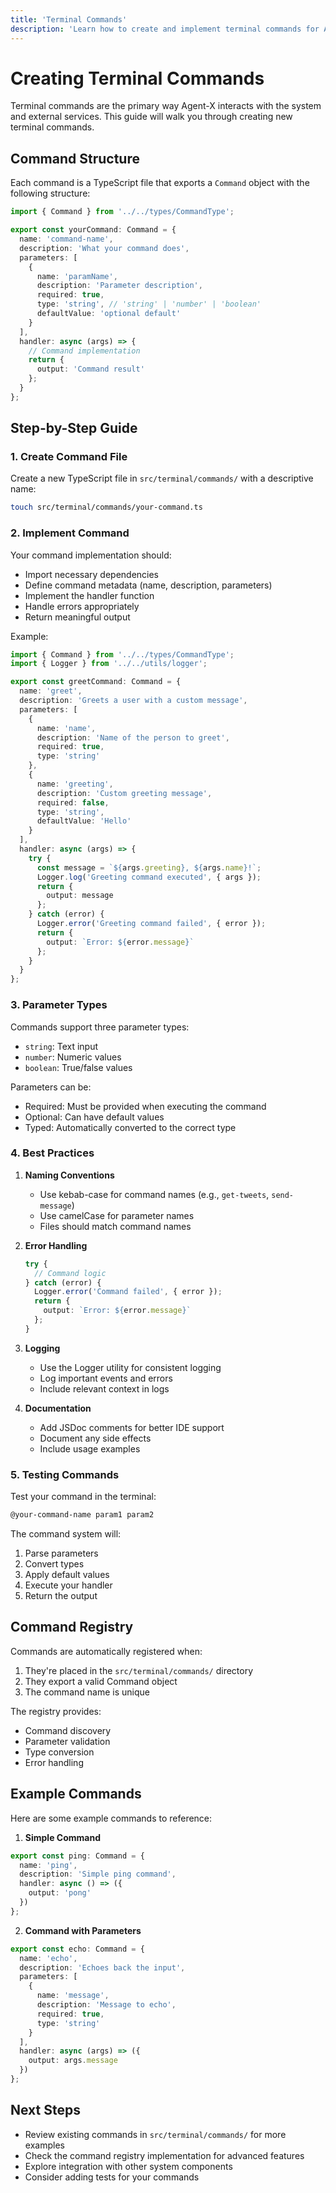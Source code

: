```yaml
---
title: 'Terminal Commands'
description: 'Learn how to create and implement terminal commands for Agent-X'
---
```


# Creating Terminal Commands

Terminal commands are the primary way Agent-X interacts with the system and external services. This guide will walk you through creating new terminal commands.

## Command Structure

Each command is a TypeScript file that exports a `Command` object with the following structure:

```typescript
import { Command } from '../../types/CommandType';

export const yourCommand: Command = {
  name: 'command-name',
  description: 'What your command does',
  parameters: [
    {
      name: 'paramName',
      description: 'Parameter description',
      required: true,
      type: 'string', // 'string' | 'number' | 'boolean'
      defaultValue: 'optional default'
    }
  ],
  handler: async (args) => {
    // Command implementation
    return {
      output: 'Command result'
    };
  }
};
```

## Step-by-Step Guide

### 1. Create Command File

Create a new TypeScript file in `src/terminal/commands/` with a descriptive name:

```bash
touch src/terminal/commands/your-command.ts
```

### 2. Implement Command

Your command implementation should:

- Import necessary dependencies
- Define command metadata (name, description, parameters)
- Implement the handler function
- Handle errors appropriately
- Return meaningful output

Example:

```typescript
import { Command } from '../../types/CommandType';
import { Logger } from '../../utils/logger';

export const greetCommand: Command = {
  name: 'greet',
  description: 'Greets a user with a custom message',
  parameters: [
    {
      name: 'name',
      description: 'Name of the person to greet',
      required: true,
      type: 'string'
    },
    {
      name: 'greeting',
      description: 'Custom greeting message',
      required: false,
      type: 'string',
      defaultValue: 'Hello'
    }
  ],
  handler: async (args) => {
    try {
      const message = `${args.greeting}, ${args.name}!`;
      Logger.log('Greeting command executed', { args });
      return {
        output: message
      };
    } catch (error) {
      Logger.error('Greeting command failed', { error });
      return {
        output: `Error: ${error.message}`
      };
    }
  }
};
```

### 3. Parameter Types

Commands support three parameter types:
- `string`: Text input
- `number`: Numeric values
- `boolean`: True/false values

Parameters can be:
- Required: Must be provided when executing the command
- Optional: Can have default values
- Typed: Automatically converted to the correct type

### 4. Best Practices

1. **Naming Conventions**
   - Use kebab-case for command names (e.g., `get-tweets`, `send-message`)
   - Use camelCase for parameter names
   - Files should match command names

2. **Error Handling**
   ```typescript
   try {
     // Command logic
   } catch (error) {
     Logger.error('Command failed', { error });
     return {
       output: `Error: ${error.message}`
     };
   }
   ```

3. **Logging**
   - Use the Logger utility for consistent logging
   - Log important events and errors
   - Include relevant context in logs

4. **Documentation**
   - Add JSDoc comments for better IDE support
   - Document any side effects
   - Include usage examples

### 5. Testing Commands

Test your command in the terminal:

```bash
@your-command-name param1 param2
```

The command system will:
1. Parse parameters
2. Convert types
3. Apply default values
4. Execute your handler
5. Return the output

## Command Registry

Commands are automatically registered when:
1. They're placed in the `src/terminal/commands/` directory
2. They export a valid Command object
3. The command name is unique

The registry provides:
- Command discovery
- Parameter validation
- Type conversion
- Error handling

## Example Commands

Here are some example commands to reference:

1. **Simple Command**
```typescript
export const ping: Command = {
  name: 'ping',
  description: 'Simple ping command',
  handler: async () => ({
    output: 'pong'
  })
};
```

2. **Command with Parameters**
```typescript
export const echo: Command = {
  name: 'echo',
  description: 'Echoes back the input',
  parameters: [
    {
      name: 'message',
      description: 'Message to echo',
      required: true,
      type: 'string'
    }
  ],
  handler: async (args) => ({
    output: args.message
  })
};
```

## Next Steps

- Review existing commands in `src/terminal/commands/` for more examples
- Check the command registry implementation for advanced features
- Explore integration with other system components
- Consider adding tests for your commands 